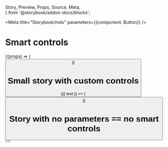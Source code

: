   Story,
  Preview,
  Props,
  Source,
  Meta,  
} from '@storybook/addon-docs/blocks';


<Meta title="Storybook/mdx" parameters={{component: Button}} />

# Smart controls

<Story id="." />

<Props of={Button} />


<Preview>
  <Story name="smart story">
    {(props) => (
      <Button label="default" {...props}/>
    )}  
  </Story>
</Preview>


# Small story with custom controls

<Preview>
  <Story name="small story" 
    parameters={{ controls: {
        text: {type: 'text', value: 'Hello'},
      }  
    }}
    >
    {({ text }) => (
      <Button label={text}/>
    )}  
  </Story>
</Preview>

<ControlsEditorsTable name="small story" />

# Story with no parameters == no smart controls

<Preview>
  <Story name="no controls" >
      <Button label="Hello"/>
  </Story>
</Preview>
